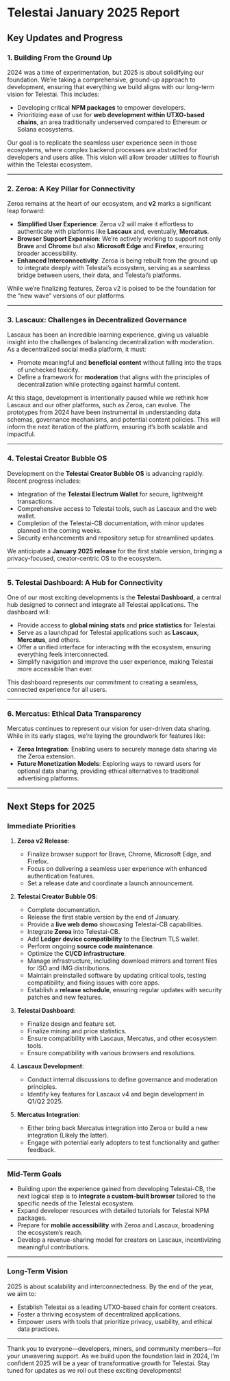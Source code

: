 # **Telestai January 2025 Report**

## **Key Updates and Progress**

### **1. Building From the Ground Up**
2024 was a time of experimentation, but 2025 is about solidifying our foundation. We’re taking a comprehensive, ground-up approach to development, ensuring that everything we build aligns with our long-term vision for Telestai. This includes:
- Developing critical **NPM packages** to empower developers.
- Prioritizing ease of use for **web development within UTXO-based chains**, an area traditionally underserved compared to Ethereum or Solana ecosystems.

Our goal is to replicate the seamless user experience seen in those ecosystems, where complex backend processes are abstracted for developers and users alike. This vision will allow broader utilities to flourish within the Telestai ecosystem.

---

### **2. Zeroa: A Key Pillar for Connectivity**
Zeroa remains at the heart of our ecosystem, and **v2** marks a significant leap forward:
- **Simplified User Experience**: Zeroa v2 will make it effortless to authenticate with platforms like **Lascaux** and, eventually, **Mercatus**.
- **Browser Support Expansion**: We’re actively working to support not only **Brave** and **Chrome** but also **Microsoft Edge** and **Firefox**, ensuring broader accessibility.
- **Enhanced Interconnectivity**: Zeroa is being rebuilt from the ground up to integrate deeply with Telestai’s ecosystem, serving as a seamless bridge between users, their data, and Telestai’s platforms.

While we’re finalizing features, Zeroa v2 is poised to be the foundation for the “new wave” versions of our platforms.

---

### **3. Lascaux: Challenges in Decentralized Governance**
Lascaux has been an incredible learning experience, giving us valuable insight into the challenges of balancing decentralization with moderation. As a decentralized social media platform, it must:
- Promote meaningful and **beneficial content** without falling into the traps of unchecked toxicity.
- Define a framework for **moderation** that aligns with the principles of decentralization while protecting against harmful content.

At this stage, development is intentionally paused while we rethink how Lascaux and our other platforms, such as Zeroa, can evolve. The prototypes from 2024 have been instrumental in understanding data schemas, governance mechanisms, and potential content policies. This will inform the next iteration of the platform, ensuring it’s both scalable and impactful.

---

### **4. Telestai Creator Bubble OS**
Development on the **Telestai Creator Bubble OS** is advancing rapidly. Recent progress includes:
- Integration of the **Telestai Electrum Wallet** for secure, lightweight transactions.
- Comprehensive access to Telestai tools, such as Lascaux and the web wallet.
- Completion of the Telestai-CB documentation, with minor updates planned in the coming weeks.
- Security enhancements and repository setup for streamlined updates.

We anticipate a **January 2025 release** for the first stable version, bringing a privacy-focused, creator-centric OS to the ecosystem.

---

### **5. Telestai Dashboard: A Hub for Connectivity**
One of our most exciting developments is the **Telestai Dashboard**, a central hub designed to connect and integrate all Telestai applications. The dashboard will:
- Provide access to **global mining stats** and **price statistics** for Telestai.
- Serve as a launchpad for Telestai applications such as **Lascaux**, **Mercatus**, and others.
- Offer a unified interface for interacting with the ecosystem, ensuring everything feels interconnected.
- Simplify navigation and improve the user experience, making Telestai more accessible than ever.

This dashboard represents our commitment to creating a seamless, connected experience for all users.

---

### **6. Mercatus: Ethical Data Transparency**
Mercatus continues to represent our vision for user-driven data sharing. While in its early stages, we’re laying the groundwork for features like:
- **Zeroa Integration**: Enabling users to securely manage data sharing via the Zeroa extension.
- **Future Monetization Models**: Exploring ways to reward users for optional data sharing, providing ethical alternatives to traditional advertising platforms.

---

## **Next Steps for 2025**

### **Immediate Priorities**
1. **Zeroa v2 Release**:
   - Finalize browser support for Brave, Chrome, Microsoft Edge, and Firefox.
   - Focus on delivering a seamless user experience with enhanced authentication features.
   - Set a release date and coordinate a launch announcement.

2. **Telestai Creator Bubble OS**:
   - Complete documentation.
   - Release the first stable version by the end of January.
   - Provide a **live web demo** showcasing Telestai-CB capabilities.
   - Integrate **Zeroa** into Telestai-CB.
   - Add **Ledger device compatibility** to the Electrum TLS wallet.
   - Perform ongoing **source code maintenance**.
   - Optimize the **CI/CD infrastructure**.
   - Manage infrastructure, including download mirrors and torrent files for ISO and IMG distributions.
   - Maintain preinstalled software by updating critical tools, testing compatibility, and fixing issues with core apps.
   - Establish a **release schedule**, ensuring regular updates with security patches and new features.

3. **Telestai Dashboard**:
   - Finalize design and feature set.
   - Finalize mining and price statistics.
   - Ensure compatibility with Lascaux, Mercatus, and other ecosystem tools.
   - Ensure compatibility with various browsers and resolutions.

4. **Lascaux Development**:
   - Conduct internal discussions to define governance and moderation principles.
   - Identify key features for Lascaux v4 and begin development in Q1/Q2 2025.

5. **Mercatus Integration**:
   - Either bring back Mercatus integration into Zeroa or build a new integration (Likely the latter).
   - Engage with potential early adopters to test functionality and gather feedback.

---

### **Mid-Term Goals**
- Building upon the experience gained from developing Telestai-CB, the next logical step is to **integrate a custom-built browser** tailored to the specific needs of the Telestai ecosystem.
- Expand developer resources with detailed tutorials for Telestai NPM packages.
- Prepare for **mobile accessibility** with Zeroa and Lascaux, broadening the ecosystem’s reach.
- Develop a revenue-sharing model for creators on Lascaux, incentivizing meaningful contributions.

---

### **Long-Term Vision**
2025 is about scalability and interconnectedness. By the end of the year, we aim to:
- Establish Telestai as a leading UTXO-based chain for content creators.
- Foster a thriving ecosystem of decentralized applications.
- Empower users with tools that prioritize privacy, usability, and ethical data practices.

---

Thank you to everyone—developers, miners, and community members—for your unwavering support. As we build upon the foundation laid in 2024, I’m confident 2025 will be a year of transformative growth for Telestai. Stay tuned for updates as we roll out these exciting developments!